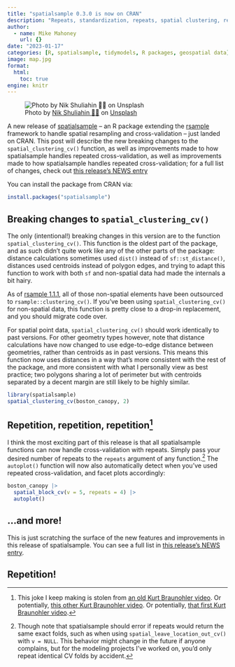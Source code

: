 ```yaml
---
title: "spatialsample 0.3.0 is now on CRAN"
description: "Repeats, standardization, repeats, spatial clustering, repeats, and more."
author:
  - name: Mike Mahoney
    url: {}
date: "2023-01-17"
categories: [R, spatialsample, tidymodels, R packages, geospatial data]
image: map.jpg
format: 
  html:
    toc: true
engine: knitr
---
```


![Photo by <a href="https://unsplash.com/@tjump">Nik Shuliahin 💛💙</a> on <a href="https://unsplash.com/photos/rkFIIE9PxH0">Unsplash</a>](map.jpg){fig-alt="A pretty map picture. It has no relevance to the article."}

A new release of [spatialsample](https://spatialsample.tidymodels.org/) -- an R package extending the [rsample](https://rsample.tidymodels.org/) framework to handle spatial resampling and cross-validation -- just landed on CRAN. This post will describe the new breaking changes to the `spatial_clustering_cv()` function, as well as improvements made to how spatialsample handles repeated cross-validation, as well as improvements made to how spatialsample handles repeated cross-validation; for a full list of changes, check out [this release's NEWS entry](https://spatialsample.tidymodels.org/news/index.html)

You can install the package from CRAN via:

```r
install.packages("spatialsample")
```


## Breaking changes to `spatial_clustering_cv()`

The only (intentional!) breaking changes in this version are to the function `spatial_clustering_cv()`. This function is the oldest part of the package, and as such didn't quite work like any of the other parts of the package: distance calculations sometimes used `dist()` instead of `sf::st_distance()`, distances used centroids instead of polygon edges, and trying to adapt this function to work with both `sf` and non-spatial data had made the internals a bit hairy.

As of [rsample 1.1.1](https://rsample.tidymodels.org/news/index.html#rsample-111), all of those non-spatial elements have been outsourced to `rsample::clustering_cv()`. If you've been using `spatial_clustering_cv()` for non-spatial data, this function is pretty close to a drop-in replacement, and you should migrate code over.

For spatial point data, `spatial_clustering_cv()` should work identically to past versions. For other geometry types however, note that distance calculations have now changed to use edge-to-edge distance between geometries, rather than centroids as in past versions. This means this function now uses distances in a way that's more consistent with the rest of the package, and more consistent with what I personally view as best practice; two polygons sharing a lot of perimeter but with centroids separated by a decent margin are still likely to be highly similar. 

```r
library(spatialsample)
spatial_clustering_cv(boston_canopy, 2)
```


## Repetition, repetition, repetition^[This joke I keep making is stolen from [an old Kurt Braunohler video](https://www.youtube.com/watch?v=g4GRYQHccLo). Or potentially, [this other Kurt Braunohler video](https://www.youtube.com/watch?v=Lvd6MBsiDBo). Or potentially, [that first Kurt Braunohler video](https://www.youtube.com/watch?v=g4GRYQHccLo).]

I think the most exciting part of this release is that all spatialsample functions can now handle cross-validation with repeats. Simply pass your desired number of repeats to the `repeats` argument of any function.^[Though note that spatialsample should error if repeats would return the same exact folds, such as when using `spatial_leave_location_out_cv()` with `v = NULL`. This behavior might change in the future if anyone complains, but for the modeling projects I've worked on, you'd only repeat identical CV folds by accident.] The `autoplot()` function will now also automatically detect when you've used repeated cross-validation, and facet plots accordingly:

```r
boston_canopy |> 
  spatial_block_cv(v = 5, repeats = 4) |> 
  autoplot()
```


## ...and more!

This is just scratching the surface of the new features and improvements in this release of spatialsample. You can see a full list in [this release's NEWS entry](https://spatialsample.tidymodels.org/news/index.html).

## Repetition!
